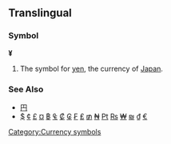 ==Translingual==
===Symbol===
'''¥'''

#The symbol for [[yen]], the currency of [[Japan]].

===See Also===
*[[円]]
*[[$]] [[¢]] [[£]] [[¤]] [[฿]] [[₠]] [[₡]] [[₢]] [[₣]] [[₤]] [[₥]] [[₦]] [[₧]] [[₨]] [[₩]] [[₪]] [[₫]] [[€]]
[[Category:Currency symbols]]